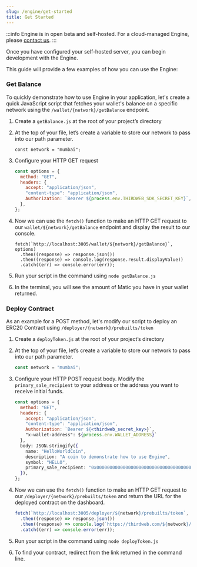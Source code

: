 ```yaml
---
slug: /engine/get-started
title: Get Started
---
```


:::info
Engine is in open beta and self-hosted. For a cloud-managed Engine, please [contact us](https://thirdweb.com/contact-us).
:::

Once you have configured your self-hosted server, you can begin development with the Engine.

This guide will provide a few examples of how you can use the Engine:

### Get Balance

To quickly demonstrate how to use Engine in your application, let's create a quick JavaScript script that fetches your wallet's balance on a specific network using the `/wallet/{network}/getBalance` endpoint.

1. Create a `getBalance.js` at the root of your project’s directory
2. At the top of your file, let’s create a variable to store our network to pass into our path parameter.

   ```
   const network = "mumbai";
   ```

3. Configure your HTTP GET request

   ```jsx
   const options = {
     method: "GET",
     headers: {
       accept: "application/json",
       "content-type": "application/json",
       Authorization: `Bearer ${process.env.THIRDWEB_SDK_SECRET_KEY}`,
     },
   };
   ```

4. Now we can use the `fetch()` function to make an HTTP GET request to our `wallet/${network}/getBalance` endpoint and display the result to our console.

   ```
   fetch(`http://localhost:3005/wallet/${network}/getBalance}`, options)
     .then((response) => response.json())
     .then((response) => console.log(response.result.displayValue))
     .catch((err) => console.error(err));
   ```

5. Run your script in the command using `node getBalance.js`
6. In the terminal, you will see the amount of Matic you have in your wallet returned.

### Deploy Contract

As an example for a POST method, let's modify our script to deploy an ERC20 Contract using `/deployer/{network}/prebuilts/token`

1. Create a `deployToken.js` at the root of your project’s directory
2. At the top of your file, let’s create a variable to store our network to pass into our path parameter.

   ```jsx
   const network = "mumbai";
   ```

3. Configure your HTTP POST request body. Modify the `primary_sale_recipient` to your address or the address you want to receive initial funds.

   ```jsx
   const options = {
     method: "GET",
     headers: {
       accept: "application/json",
       "content-type": "application/json",
       Authorization: `Bearer ${<thirdweb_secret_key>}`,
       "x-wallet-address": ${process.env.WALLET_ADDRESS}`
     },
     body: JSON.stringify({
       name: "HelloWorldCoin",
       description: "A coin to demonstrate how to use Engine",
       symbol: "HELLO",
       primary_sale_recipient: "0x0000000000000000000000000000000000000000",
     }),
   };
   ```

4. Now we can use the `fetch()` function to make an HTTP GET request to our `/deployer/{network}/prebuilts/token` and return the URL for the deployed contract on the dashboard.

   ```jsx
   fetch(`http://localhost:3005/deployer/${network}/prebuilts/token`, options)
     .then((response) => response.json())
     .then((response) => console.log(`https://thirdweb.com/${network}/${response.result.deployedAddress}`)
     .catch((err) => console.error(err));
   ```

5. Run your script in the command using `node deployToken.js`
6. To find your contract, redirect from the link returned in the command line.
